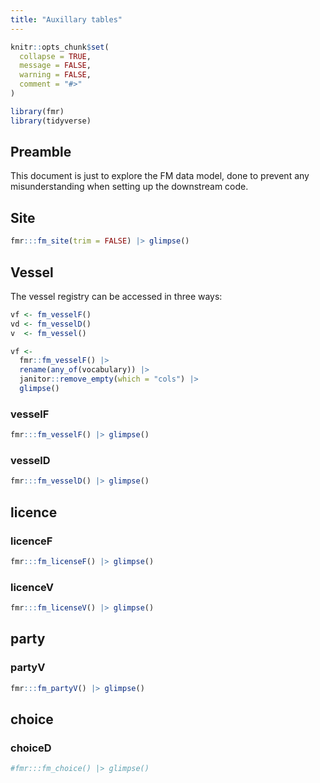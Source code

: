 ```yaml
---
title: "Auxillary tables"
---
```


```r
knitr::opts_chunk$set(
  collapse = TRUE,
  message = FALSE,
  warning = FALSE,
  comment = "#>"
)
```

```r
library(fmr)
library(tidyverse)
```

## Preamble

This document is just to explore the FM data model, done to prevent any misunderstanding when setting up the downstream code.

## Site

```r
fmr:::fm_site(trim = FALSE) |> glimpse()
```

## Vessel

The vessel registry can be accessed in three ways:

```r
vf <- fm_vesselF()
vd <- fm_vesselD()
v  <- fm_vessel()

vf <- 
  fmr::fm_vesselF() |> 
  rename(any_of(vocabulary)) |> 
  janitor::remove_empty(which = "cols") |> 
  glimpse()
```


### vesselF

```r
fmr:::fm_vesselF() |> glimpse()
```

### vesselD

```r
fmr:::fm_vesselD() |> glimpse()
```

## licence

### licenceF

```r
fmr:::fm_licenseF() |> glimpse()
```

### licenceV

```r
fmr:::fm_licenseV() |> glimpse()
```

## party


### partyV

```r
fmr:::fm_partyV() |> glimpse()
```

## choice

### choiceD

```r
#fmr:::fm_choice() |> glimpse()
```

